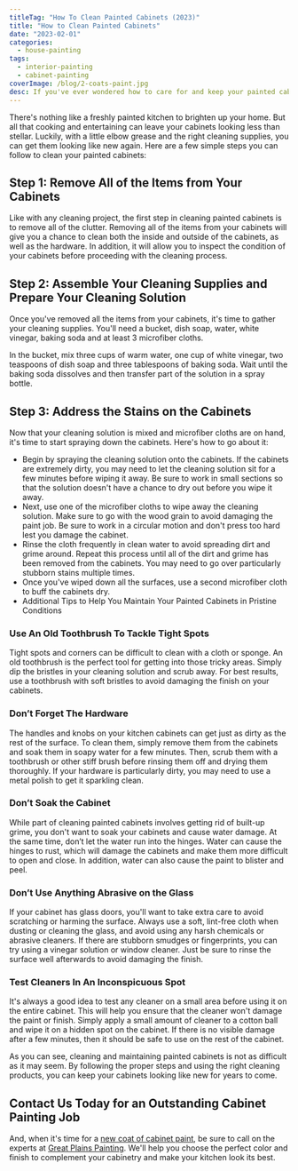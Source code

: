 ```yaml
---
titleTag: "How To Clean Painted Cabinets (2023)"
title: "How to Clean Painted Cabinets"
date: "2023-02-01"
categories:
  - house-painting
tags:
  - interior-painting
  - cabinet-painting
coverImage: /blog/2-coats-paint.jpg
desc: If you've ever wondered how to care for and keep your painted cabinets looking great, this information is for you.
---
```


There's nothing like a freshly painted kitchen to brighten up your home. But all that cooking and entertaining can leave your cabinets looking less than stellar. Luckily, with a little elbow grease and the right cleaning supplies, you can get them looking like new again. Here are a few simple steps you can follow to clean your painted cabinets:


## Step 1: Remove All of the Items from Your Cabinets

Like with any cleaning project, the first step in cleaning painted cabinets is to remove all of the clutter. Removing all of the items from your cabinets will give you a chance to clean both the inside and outside of the cabinets, as well as the hardware. In addition, it will allow you to inspect the condition of your cabinets before proceeding with the cleaning process.


## Step 2: Assemble Your Cleaning Supplies and Prepare Your Cleaning Solution

Once you've removed all the items from your cabinets, it's time to gather your cleaning supplies. You'll need a bucket, dish soap, water, white vinegar, baking soda and at least 3 microfiber cloths.

In the bucket, mix three cups of warm water, one cup of white vinegar, two teaspoons of dish soap and three tablespoons of baking soda. Wait until the baking soda dissolves and then transfer part of the solution in a spray bottle.


## Step 3: Address the Stains on the Cabinets

Now that your cleaning solution is mixed and microfiber cloths are on hand, it's time to start spraying down the cabinets. Here's how to go about it:



* Begin by spraying the cleaning solution onto the cabinets. If the cabinets are extremely dirty, you may need to let the cleaning solution sit for a few minutes before wiping it away. Be sure to work in small sections so that the solution doesn't have a chance to dry out before you wipe it away.
* Next, use one of the microfiber cloths to wipe away the cleaning solution. Make sure to go with the wood grain to avoid damaging the paint job. Be sure to work in a circular motion and don't press too hard lest you damage the cabinet.
* Rinse the cloth frequently in clean water to avoid spreading dirt and grime around. Repeat this process until all of the dirt and grime has been removed from the cabinets. You may need to go over particularly stubborn stains multiple times.
* Once you've wiped down all the surfaces, use a second microfiber cloth to buff the cabinets dry.
* Additional Tips to Help You Maintain Your Painted Cabinets in Pristine Conditions


### Use An Old Toothbrush To Tackle Tight Spots

Tight spots and corners can be difficult to clean with a cloth or sponge. An old toothbrush is the perfect tool for getting into those tricky areas. Simply dip the bristles in your cleaning solution and scrub away. For best results, use a toothbrush with soft bristles to avoid damaging the finish on your cabinets.


### Don’t Forget The Hardware

The handles and knobs on your kitchen cabinets can get just as dirty as the rest of the surface. To clean them, simply remove them from the cabinets and soak them in soapy water for a few minutes. Then, scrub them with a toothbrush or other stiff brush before rinsing them off and drying them thoroughly. If your hardware is particularly dirty, you may need to use a metal polish to get it sparkling clean.


### Don’t Soak the Cabinet

While part of cleaning painted cabinets involves getting rid of built-up grime, you don't want to soak your cabinets and cause water damage. At the same time, don’t let the water run into the hinges. Water can cause the hinges to rust, which will damage the cabinets and make them more difficult to open and close. In addition, water can also cause the paint to blister and peel.


### Don’t Use Anything Abrasive on the Glass

If your cabinet has glass doors, you'll want to take extra care to avoid scratching or harming the surface. Always use a soft, lint-free cloth when dusting or cleaning the glass, and avoid using any harsh chemicals or abrasive cleaners. If there are stubborn smudges or fingerprints, you can try using a vinegar solution or window cleaner. Just be sure to rinse the surface well afterwards to avoid damaging the finish.


### Test Cleaners In An Inconspicuous Spot

It's always a good idea to test any cleaner on a small area before using it on the entire cabinet. This will help you ensure that the cleaner won't damage the paint or finish. Simply apply a small amount of cleaner to a cotton ball and wipe it on a hidden spot on the cabinet. If there is no visible damage after a few minutes, then it should be safe to use on the rest of the cabinet.

As you can see, cleaning and maintaining painted cabinets is not as difficult as it may seem. By following the proper steps and using the right cleaning products, you can keep your cabinets looking like new for years to come.


## Contact Us Today for an Outstanding Cabinet Painting Job

And, when it's time for a [new coat of cabinet paint](https://www.greatplainspaintingkc.com/cabinet-painting-kansas-city/), be sure to call on the experts at [Great Plains Painting](https://www.greatplainspaintingkc.com/cabinet-painting-kansas-city/). We'll help you choose the perfect color and finish to complement your cabinetry and make your kitchen look its best.
